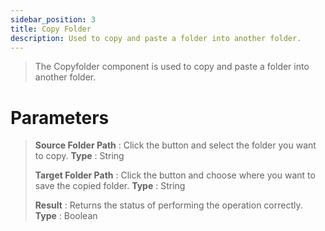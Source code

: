 ```yaml
---
sidebar_position: 3
title: Copy Folder
description: Used to copy and paste a folder into another folder.
---
```

> The Copyfolder component is used to copy and paste a folder into another folder.

# Parameters

> **Source Folder Path** : Click the button and select the folder you want to copy. **Type** : String
>
> **Target Folder Path** : Click the button and choose where you want to save the copied folder. **Type** : String
>
> **Result** : Returns the status of performing the operation correctly. **Type** : Boolean
